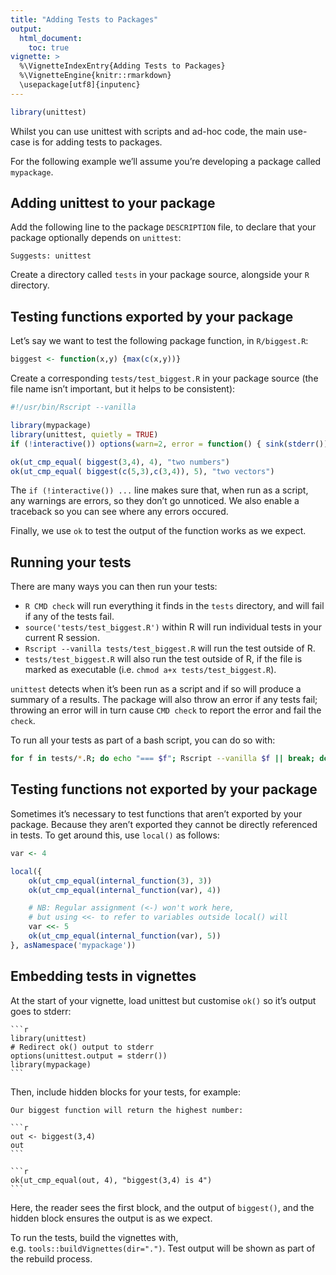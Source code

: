 ```yaml
---
title: "Adding Tests to Packages"
output:
  html_document:
    toc: true
vignette: >
  %\VignetteIndexEntry{Adding Tests to Packages}
  %\VignetteEngine{knitr::rmarkdown}
  \usepackage[utf8]{inputenc}
---
```


```r
library(unittest)
```

Whilst you can use unittest with scripts and ad-hoc code, the main use-case is for adding tests to packages.

For the following example we'll assume you're developing a package called ``mypackage``.

## Adding unittest to your package

Add the following line to the package ``DESCRIPTION`` file, to declare that your package optionally depends on ``unittest``:

```
Suggests: unittest
```

Create a directory called ``tests`` in your package source, alongside your ``R`` directory.

## Testing functions exported by your package

Let's say we want to test the following package function, in ``R/biggest.R``:

```r
biggest <- function(x,y) {max(c(x,y))}
```

Create a corresponding ``tests/test_biggest.R`` in your package source (the file name isn't important, but it helps to be consistent):

```r
#!/usr/bin/Rscript --vanilla

library(mypackage)
library(unittest, quietly = TRUE)
if (!interactive()) options(warn=2, error = function() { sink(stderr()) ; traceback(3) ; q(status = 1) })

ok(ut_cmp_equal( biggest(3,4), 4), "two numbers")
ok(ut_cmp_equal( biggest(c(5,3),c(3,4)), 5), "two vectors")
```

The ``if (!interactive()) ...`` line makes sure that, when run as a script, any warnings are errors, so they don't go unnoticed.
We also enable a traceback so you can see where any errors occured.

Finally, we use ``ok`` to test the output of the function works as we expect.

## Running your tests

There are many ways you can then run your tests:

* ``R CMD check`` will run everything it finds in the ``tests`` directory, and will fail if any of the tests fail.
* ``source('tests/test_biggest.R')`` within R will run individual tests in your current R session.
* ``Rscript --vanilla tests/test_biggest.R`` will run the test outside of R.
* ``tests/test_biggest.R`` will also run the test outside of R, if the file is marked as executable (i.e. ``chmod a+x tests/test_biggest.R``).

``unittest`` detects when it's been run as a script and if so will produce a summary of a results.
The package will also throw an error if any tests fail;
throwing an error will in turn cause ``CMD check`` to report the error and fail the ``check``.

To run all your tests as part of a bash script, you can do so with:

```bash
for f in tests/*.R; do echo "=== $f"; Rscript --vanilla $f || break; done
```

## Testing functions not exported by your package

Sometimes it's necessary to test functions that aren't exported by your package.
Because they aren't exported they cannot be directly referenced in tests.
To get around this, use ``local()`` as follows:

```r
var <- 4

local({
    ok(ut_cmp_equal(internal_function(3), 3))
    ok(ut_cmp_equal(internal_function(var), 4))

    # NB: Regular assignment (<-) won't work here,
    # but using <<- to refer to variables outside local() will
    var <<- 5
    ok(ut_cmp_equal(internal_function(var), 5))
}, asNamespace('mypackage'))
```

## Embedding tests in vignettes

At the start of your vignette, load unittest but customise ``ok()`` so it's output goes to stderr:

````verbatim
```r
library(unittest)
# Redirect ok() output to stderr
options(unittest.output = stderr())
library(mypackage)
```
````

Then, include hidden blocks for your tests, for example:

````verbatim
Our biggest function will return the highest number:

```r
out <- biggest(3,4)
out
```

```r
ok(ut_cmp_equal(out, 4), "biggest(3,4) is 4")
```
````

Here, the reader sees the first block, and the output of ``biggest()``, and the hidden block ensures the output is as we expect.

To run the tests, build the vignettes with, e.g. ``tools::buildVignettes(dir=".")``.
Test output will be shown as part of the rebuild process.

